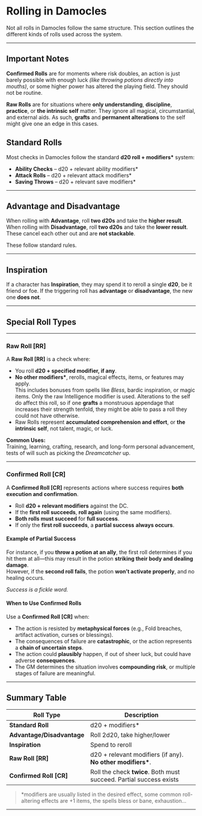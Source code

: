# Rolling in Damocles

Not all rolls in Damocles follow the same structure. This section outlines the different kinds of rolls used across the system.

---

## Important Notes

**Confirmed Rolls** are for moments where risk doubles, an action is just barely possible with enough luck _(like throwing potions directly into mouths)_, or some higher power has altered the playing field. They should not be routine.

**Raw Rolls** are for situations where **only understanding**, **discipline**, **practice**, or **the intrinsic self** matter. They ignore all magical, circumstantial, and external aids.
As such, **grafts** and **permanent alterations** to the self might give one an edge in this cases.

## Standard Rolls

Most checks in Damocles follow the standard **d20 roll + modifiers\*** system:

- **Ability Checks** – d20 + relevant ability modifiers\*
- **Attack Rolls** – d20 + relevant attack modifiers\*
- **Saving Throws** – d20 + relevant save modifiers\*

---

## Advantage and Disadvantage

When rolling with **Advantage**, roll **two d20s** and take the **higher result**.  
When rolling with **Disadvantage**, roll **two d20s** and take the **lower result**.
These cancel each other out and are **not stackable**.

These follow standard rules.

---

## Inspiration

If a character has **Inspiration**, they may spend it to reroll a single **d20**, be it friend or foe. If the triggering roll has **advantage** or **disadvantage**, the new one **does not**.

---

## Special Roll Types

---

### Raw Roll [RR]

A **Raw Roll [RR]** is a check where:

- You roll **d20 + specified modifier, if any**.
- **No other modifiers\***, rerolls, magical effects, items, or features may apply.  
  This includes bonuses from spells like _Bless_, bardic inspiration, or magic items. Only the raw Intelligence modifier is used.
  Alterations to the self do affect this roll, so if one **grafts** a monstruous appendage that increases their strength tenfold, they might be able to pass a roll they could not have otherwise.
- Raw Rolls represent **accumulated comprehension and effort**, or **the intrinsic self**, not talent, magic, or luck.

**Common Uses:**  
Training, learning, crafting, research, and long-form personal advancement, tests of will such as picking the _Dreamcatcher_ up.

---

### Confirmed Roll [CR]

A **Confirmed Roll [CR]** represents actions where success requires **both execution and confirmation**.

- Roll **d20 + relevant modifiers** against the DC.
- If the **first roll succeeds**, **roll again** (using the same modifiers).
- **Both rolls must succeed** for **full success**.
- If only the **first roll succeeds**, a **partial success** **always occurs**.

#### Example of Partial Success

For instance, if you **throw a potion at an ally**, the first roll determines if you hit them at all—this may result in the potion **striking their body and dealing damage**.  
However, if the **second roll fails**, the potion **won’t activate properly**, and no healing occurs.

_Success is a fickle word._

#### When to Use Confirmed Rolls

Use a **Confirmed Roll [CR]** when:

- The action is resisted by **metaphysical forces** (e.g., Fold breaches, artifact activation, curses or blessings).
- The consequences of failure are **catastrophic**, or the action represents a **chain of uncertain steps**.
- The action could **plausibly** happen, if out of sheer luck, but could have adverse **consequences**.
- The GM determines the situation involves **compounding risk**, or multiple stages of failure are meaningful.

---

## Summary Table

| Roll Type                  | Description                                                         |
| -------------------------- | ------------------------------------------------------------------- |
| **Standard Roll**          | d20 + modifiers\*                                                   |
| **Advantage/Disadvantage** | Roll 2d20, take higher/lower                                        |
| **Inspiration**            | Spend to reroll                                                     |
| **Raw Roll [RR]**          | d20 + relevant modifiers (if any). **No other modifiers\***.        |
| **Confirmed Roll [CR]**    | Roll the check **twice**. Both must succeed. Partial success exists |

> \*modifiers are usually listed in the desired effect, some common roll-altering effects are +1 items, the spells bless or bane, exhaustion...

---
